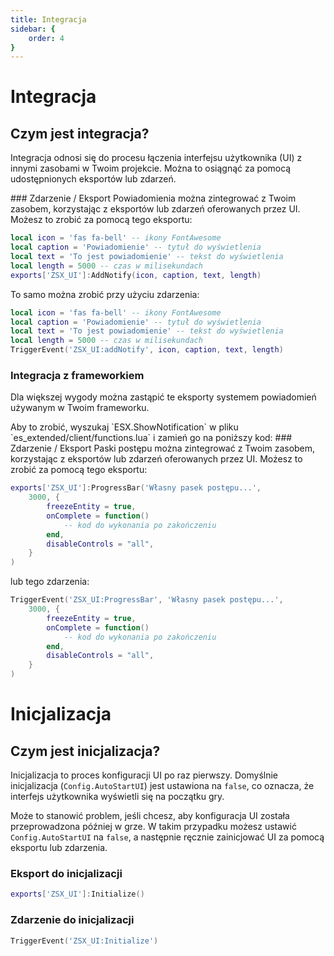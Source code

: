 ```yaml
---
title: Integracja
sidebar: {
    order: 4
}
---
```



# Integracja

## Czym jest integracja?

Integracja odnosi się do procesu łączenia interfejsu użytkownika (UI) z innymi zasobami w Twoim projekcie. Można to osiągnąć za pomocą udostępnionych eksportów lub zdarzeń.

<Tabs>
<TabItem label="Powiadomienie">
### Zdarzenie / Eksport
Powiadomienia można zintegrować z Twoim zasobem, korzystając z eksportów lub zdarzeń oferowanych przez UI. Możesz to zrobić za pomocą tego eksportu:

```lua
local icon = 'fas fa-bell' -- ikony FontAwesome
local caption = 'Powiadomienie' -- tytuł do wyświetlenia
local text = 'To jest powiadomienie' -- tekst do wyświetlenia
local length = 5000 -- czas w milisekundach
exports['ZSX_UI']:AddNotify(icon, caption, text, length)
```

To samo można zrobić przy użyciu zdarzenia:

```lua
local icon = 'fas fa-bell' -- ikony FontAwesome
local caption = 'Powiadomienie' -- tytuł do wyświetlenia
local text = 'To jest powiadomienie' -- tekst do wyświetlenia
local length = 5000 -- czas w milisekundach
TriggerEvent('ZSX_UI:addNotify', icon, caption, text, length)
```

### Integracja z frameworkiem
Dla większej wygody można zastąpić te eksporty systemem powiadomień używanym w Twoim frameworku.

<Tabs>
<TabItem label="ESX"> 
Aby to zrobić, wyszukaj `ESX.ShowNotification` w pliku `es_extended/client/functions.lua` i zamień go na poniższy kod:
<Code lang="lua" code='function ESX.ShowNotification(message, notifyType, length)
    if exports.ZSX_UI then
        exports["ZSX_UI"]:AddNotify("fas fa-inbox", "Powiadomienie!", message, length)
    else
        if GetResourceState("esx_notify") ~= "missing" then
            return exports["esx_notify"]:Notify(notifyType, length, message)
        end
    end
end'></Code>
</TabItem>
<TabItem label="QBCore">
<Code lang="lua" code='function QBCore.Functions.Notify(text, textype, length)
    if type(text) == "table" then
        local ttext = text.text or "Placeholder"
        local caption = text.caption or "Placeholder"
        local icon = text.icon or "fas fa-inbox"
        local length = length or 3000
        exports["ZSX_UI"]:AddNotify(icon, caption, ttext, length)
    else
        local ttext = text or "Placeholder"
        local length = length or 5000
        exports["ZSX_UI"]:AddNotify("fas fa-inbox", "Powiadomienie", ttext, length)
    end
end'></Code>
</TabItem>
</Tabs>
</TabItem>

<TabItem label="Pasek postępu">
### Zdarzenie / Eksport
Paski postępu można zintegrować z Twoim zasobem, korzystając z eksportów lub zdarzeń oferowanych przez UI. Możesz to zrobić za pomocą tego eksportu:

```lua
exports['ZSX_UI']:ProgressBar('Własny pasek postępu...', 
    3000, {
        freezeEntity = true,
        onComplete = function()
            -- kod do wykonania po zakończeniu
        end,
        disableControls = "all",
    }
)
```

lub tego zdarzenia:

```lua
TriggerEvent('ZSX_UI:ProgressBar', 'Własny pasek postępu...', 
    3000, {
        freezeEntity = true,
        onComplete = function()
            -- kod do wykonania po zakończeniu
        end,
        disableControls = "all",
    }
)
``` 
</TabItem>
</Tabs>

# Inicjalizacja

## Czym jest inicjalizacja?

Inicjalizacja to proces konfiguracji UI po raz pierwszy. Domyślnie inicjalizacja (`Config.AutoStartUI`) jest ustawiona na `false`, co oznacza, że interfejs użytkownika wyświetli się na początku gry.

Może to stanowić problem, jeśli chcesz, aby konfiguracja UI została przeprowadzona później w grze. W takim przypadku możesz ustawić `Config.AutoStartUI` na `false`, a następnie ręcznie zainicjować UI za pomocą eksportu lub zdarzenia.

### Eksport do inicjalizacji
```lua
exports['ZSX_UI']:Initialize()
```

### Zdarzenie do inicjalizacji
```lua
TriggerEvent('ZSX_UI:Initialize')
```

